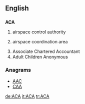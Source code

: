 ==English==

==={{initialism}}===
'''ACA'''

# {{military}} airspace control authority
# {{military}} airspace coordination area
# Associate Chartered Accountant
# Adult Children Anonymous

===Anagrams===
* [[AAC#English|AAC]] 
* [[CAA#English|CAA]]

[[de:ACA]]
[[it:ACA]]
[[tr:ACA]]